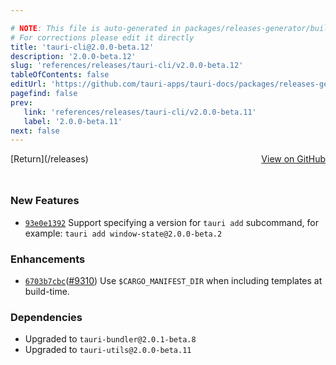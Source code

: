 ```yaml
---

# NOTE: This file is auto-generated in packages/releases-generator/build.ts
# For corrections please edit it directly
title: 'tauri-cli@2.0.0-beta.12'
description: '2.0.0-beta.12'
slug: 'references/releases/tauri-cli/v2.0.0-beta.12'
tableOfContents: false
editUrl: 'https://github.com/tauri-apps/tauri-docs/packages/releases-generator/build.ts'
pagefind: false
prev:
   link: 'references/releases/tauri-cli/v2.0.0-beta.11'
   label: '2.0.0-beta.11'
next: false
---
```


<div style="margin-bottom:3rem; display: flex; justify-content: space-between; align-items: center"><span>[Return](/releases)</span><span><a href="https://github.com/tauri-apps/tauri/releases/tag/tauri-cli-v2.0.0-beta.12">View on GitHub</a></span></div>

### New Features

- [`93e0e1392`](https://www.github.com/tauri-apps/tauri/commit/93e0e1392ec341fcadf696c03e78f0ca1e73c941) Support specifying a version for `tauri add` subcommand, for example: `tauri add window-state@2.0.0-beta.2`

### Enhancements

- [`6703b7cbc`](https://www.github.com/tauri-apps/tauri/commit/6703b7cbca3ade84e534c121c63fb22c5f7abbfd)([#9310](https://www.github.com/tauri-apps/tauri/pull/9310)) Use `$CARGO_MANIFEST_DIR` when including templates at build-time.

### Dependencies

- Upgraded to `tauri-bundler@2.0.1-beta.8`
- Upgraded to `tauri-utils@2.0.0-beta.11`

